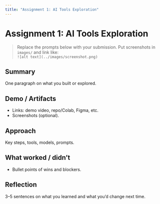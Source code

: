 ```yaml
---
title: "Assignment 1: AI Tools Exploration"
---
```


# Assignment 1: AI Tools Exploration

> Replace the prompts below with your submission. Put screenshots in `images/` and link like:  
> `![alt text](../images/screenshot.png)`

## Summary
One paragraph on what you built or explored.

## Demo / Artifacts
- Links: demo video, repo/Colab, Figma, etc.
- Screenshots (optional).

## Approach
Key steps, tools, models, prompts.

## What worked / didn’t
- Bullet points of wins and blockers.

## Reflection
3–5 sentences on what you learned and what you’d change next time.
